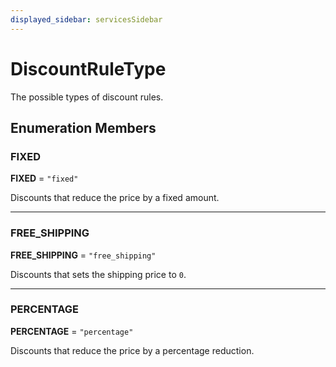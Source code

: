 ```yaml
---
displayed_sidebar: servicesSidebar
---
```



# DiscountRuleType

The possible types of discount rules.

## Enumeration Members

### FIXED

 **FIXED** = ``"fixed"``

Discounts that reduce the price by a fixed amount.

___

### FREE\_SHIPPING

 **FREE\_SHIPPING** = ``"free_shipping"``

Discounts that sets the shipping price to `0`.

___

### PERCENTAGE

 **PERCENTAGE** = ``"percentage"``

Discounts that reduce the price by a percentage reduction.

